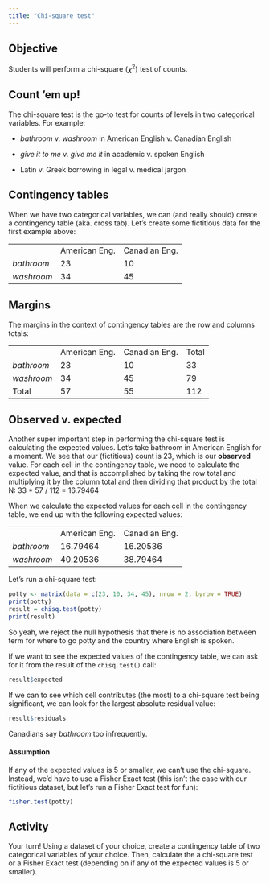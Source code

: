 ```yaml
---
title: "Chi-square test"
---
```


## Objective

Students will perform a chi-square (𝜒^2^) test of counts.

## Count 'em up!

The chi-square test is the go-to test for counts of levels in two categorical variables. For example:

-   *bathroom* v. *washroom* in American English v. Canadian English

-   *give it to me* v. *give me it* in academic v. spoken English

-   Latin v. Greek borrowing in legal v. medical jargon

## Contingency tables

When we have two categorical variables, we can (and really should) create a contingency table (aka. cross tab). Let's create some fictitious data for the first example above:

|            |               |               |
|------------|---------------|---------------|
|            | American Eng. | Canadian Eng. |
| *bathroom* | 23            | 10            |
| *washroom* | 34            | 45            |

## Margins

The margins in the context of contingency tables are the row and columns totals:

|            |               |               |       |
|------------|---------------|---------------|-------|
|            | American Eng. | Canadian Eng. | Total |
| *bathroom* | 23            | 10            | 33    |
| *washroom* | 34            | 45            | 79    |
| Total      | 57            | 55            | 112   |

## Observed v. expected

Another super important step in performing the chi-square test is calculating the expected values. Let's take bathroom in American English for a moment. We see that our (fictitious) count is 23, which is our **observed** value. For each cell in the contingency table, we need to calculate the expected value, and that is accomplished by taking the row total and multiplying it by the column total and then dividing that product by the total N: $33\ *\ 57\ /\ 112\ =\ 16.79464$

When we calculate the expected values for each cell in the contingency table, we end up with the following expected values:

|            |               |               |
|------------|---------------|---------------|
|            | American Eng. | Canadian Eng. |
| *bathroom* | 16.79464      | 16.20536      |
| *washroom* | 40.20536      | 38.79464      |

Let's run a chi-square test:

```r
potty <- matrix(data = c(23, 10, 34, 45), nrow = 2, byrow = TRUE)
print(potty)
result = chisq.test(potty)
print(result)

```

So yeah, we reject the null hypothesis that there is no association between term for where to go potty and the country where English is spoken.

If we want to see the expected values of the contingency table, we can ask for it from the result of the `chisq.test()` call:

```r
result$expected
```

If we can to see which cell contributes (the most) to a chi-square test being significant, we can look for the largest absolute residual value:

```r
result$residuals
```

Canadians say *bathroom* too infrequently.

#### Assumption

If any of the expected values is 5 or smaller, we can't use the chi-square. Instead, we'd have to use a Fisher Exact test (this isn't the case with our fictitious dataset, but let's run a Fisher Exact test for fun):

```r
fisher.test(potty)
```

## Activity

Your turn! Using a dataset of your choice, create a contingency table of two categorical variables of your choice. Then, calculate the a chi-square test or a Fisher Exact test (depending on if any of the expected values is 5 or smaller).
